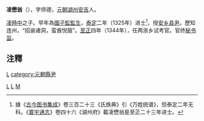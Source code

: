 '''凌懋翁'''（{{bd|?||?|}}），字师德，[[元朝|元朝]][[湖州|湖州]][[安吉|安吉]]人。

[[凌時中|凌時中]]之子。早年為[[國子監|國子監]][[監生|監生]]，[[泰定_(元朝)|泰定]]二年（1325年）进士<ref>據《[[古今图书集成|古今图书集成]]》卷三百二十三《氏族典》引《万姓统谱》，但泰定二年无科。《[[寰宇通志|寰宇通志]]》卷四十六《湖州府》載凌懋翁是至正二十三年进士。</ref>，授[[安乡县|安乡]][[县尹|县尹]]。歷知连州，“招谕诸洞，蛮酋悦服”。[[至正|至正]]四年（1344年），任两浙乡试考官。官终[[秘书监|秘书监]]。

== 注釋 ==
{{reflist}}
[[category:元朝政治人物|L]]
[[category:元朝縣尹|category:元朝縣尹]]
[[Category:元朝進士|L]]
[[Category:湖州人|L]]
[[Category:凌姓|M]]